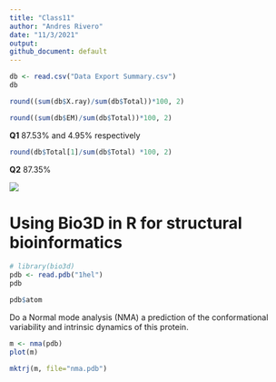 ```yaml
---
title: "Class11"
author: "Andres Rivero"
date: "11/3/2021"
output: 
github_document: default
---
```


```r
db <- read.csv("Data Export Summary.csv")
db
```

```r
round((sum(db$X.ray)/sum(db$Total))*100, 2)

```

```r
round((sum(db$EM)/sum(db$Total))*100, 2)
```

**Q1** 87.53% and 4.95% respectively

```r
round(db$Total[1]/sum(db$Total) *100, 2)
```

**Q2** 87.35%

![](myvmdpic.png)

# Using Bio3D in R for structural bioinformatics

```r
# library(bio3d)
pdb <- read.pdb("1hel")
pdb
```
```r
pdb$atom
```

Do a Normal mode analysis (NMA) a prediction of the conformational variability and intrinsic dynamics of this protein.
```r
m <- nma(pdb)
plot(m)
```
```r
mktrj(m, file="nma.pdb")

```

